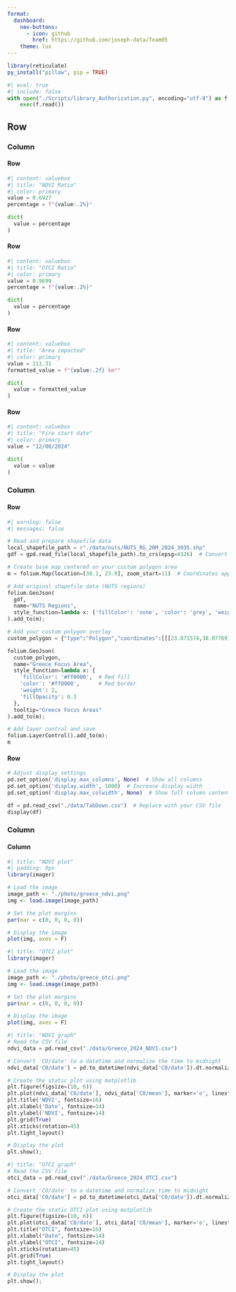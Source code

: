 ```yaml
---
format:
  dashboard:
    nav-buttons:
      - icon: github
        href: https://github.com/joseph-data/Team05
    theme: lux
---
```


```r
library(reticulate)
py_install("pillow", pip = TRUE)

```

```python
#| eval: true
#| include: false
with open("./Scripts/library_Authorization.py", encoding="utf-8") as f:
    exec(f.read())
```

## Row

### Column {width="10%"}

#### Row

```python
#| content: valuebox
#| title: "NDVI Ratio"
#| color: primary
value = 0.6927 
percentage = f"{value:.2%}"

dict(
  value = percentage
)
```

#### Row

```python
#| content: valuebox
#| title: "OTCI Ratio"
#| color: primary
value = 0.9699 
percentage = f"{value:.2%}"

dict(
  value = percentage
)
```

#### Row

```python
#| content: valuebox
#| title: "Area impacted"
#| color: primary
value = 111.31
formatted_value = f"{value:.2f} km²" 

dict(
  value = formatted_value
)
```
#### Row

```python
#| content: valuebox
#| title: "Fire start date"
#| color: primary
value = "12/08/2024"

dict(
  value = value
)
```

### Column

#### Row {height="80%"}

```python

#| warning: false
#| messages: false

# Read and prepare shapefile data
local_shapefile_path = r"./data/nuts/NUTS_RG_20M_2024_3035.shp"
gdf = gpd.read_file(local_shapefile_path).to_crs(epsg=4326)  # Convert to WGS84

# Create base map centered on your custom polygon area
m = folium.Map(location=[38.1, 23.9], zoom_start=11)  # Coordinates approximate to your polygon

# Add original shapefile data (NUTS regions)
folium.GeoJson(
  gdf,
  name="NUTS Regions",
  style_function=lambda x: {'fillColor': 'none', 'color': 'grey', 'weight': 0.5}
).add_to(m);

# Add your custom polygon overlay
custom_polygon = {"type":"Polygon","coordinates":[[[23.871574,38.07769],[23.859901,38.068095],[23.863335,38.059175],[23.861961,38.052822],[23.868313,38.052146],[23.878098,38.05458],[23.889599,38.059851],[23.89801,38.069717],[23.906422,38.069987],[23.915005,38.058094],[23.915176,38.051065],[23.924789,38.049037],[23.925476,38.039168],[23.938179,38.038763],[23.94556,38.042548],[23.947277,38.041196],[23.954659,38.045523],[23.954487,38.051065],[23.961353,38.060932],[23.952427,38.063095],[23.951225,38.07296],[23.958092,38.082419],[23.955517,38.085932],[23.964615,38.097146],[23.963242,38.108087],[23.958607,38.111734],[23.941441,38.124834],[23.946419,38.129426],[23.932858,38.136717],[23.931313,38.148328],[23.931484,38.160206],[23.95174,38.160746],[23.958778,38.167495],[23.963585,38.172488],[23.962727,38.181394],[23.95277,38.205544],[23.949165,38.221864],[23.940411,38.229416],[23.929081,38.227932],[23.922558,38.223212],[23.927021,38.233596],[23.931999,38.241281],[23.917408,38.242629],[23.905048,38.240742],[23.899384,38.231978],[23.896294,38.221999],[23.89801,38.211344],[23.890629,38.202846],[23.874149,38.182069],[23.891144,38.170869],[23.901443,38.173298],[23.902817,38.190704],[23.906593,38.188276],[23.908482,38.174512],[23.907623,38.16628],[23.901443,38.163041],[23.895607,38.148463],[23.899555,38.134422],[23.888912,38.117407],[23.888054,38.107952],[23.896809,38.096876],[23.888397,38.085122],[23.871574,38.07769]]]}

folium.GeoJson(
  custom_polygon,
  name="Greece Focus Area",
  style_function=lambda x: {
    'fillColor': '#ff0000',  # Red fill
    'color': '#ff0000',      # Red border
    'weight': 2,
    'fillOpacity': 0.3
  },
  tooltip="Greece Focus Areas"
).add_to(m);

# Add layer control and save
folium.LayerControl().add_to(m);
m
```

#### Row

```python

# Adjust display settings
pd.set_option('display.max_columns', None)  # Show all columns
pd.set_option('display.width', 1000)  # Increase display width
pd.set_option('display.max_colwidth', None)  # Show full column content

df = pd.read_csv("./data/TabDown.csv")  # Replace with your CSV file
display(df)

```

### Column

#### Column {.tabset}

```r
#| title: "NDVI plot"
#| padding: 0px
library(imager)

# Load the image
image_path <- "./photo/greece_ndvi.png"
img <- load.image(image_path)

# Set the plot margins
par(mar = c(0, 0, 0, 0))

# Display the image
plot(img, axes = F)
```

```r
#| title: "OTCI plot"
library(imager)

# Load the image
image_path <- "./photo/greece_otci.png"
img <- load.image(image_path)

# Set the plot margins
par(mar = c(0, 0, 0, 0))

# Display the image
plot(img, axes = F)
```

```python
#| title: "NDVI graph"
# Read the CSV file
ndvi_data = pd.read_csv("./data/Greece_2024_NDVI.csv")

# Convert 'C0/date' to a datetime and normalize the time to midnight
ndvi_data['C0/date'] = pd.to_datetime(ndvi_data['C0/date']).dt.normalize()

# Create the static plot using matplotlib
plt.figure(figsize=(10, 6))
plt.plot(ndvi_data['C0/date'], ndvi_data['C0/mean'], marker='o', linestyle='-', color='blue')
plt.title('NDVI', fontsize=16)
plt.xlabel('Date', fontsize=14)
plt.ylabel('NDVI', fontsize=14)
plt.grid(True)
plt.xticks(rotation=45)
plt.tight_layout()

# Display the plot
plt.show();

```

```python
#| title: "OTCI graph"
# Read the CSV file
otci_data = pd.read_csv("./data/Greece_2024_OTCI.csv")

# Convert 'C0/date' to a datetime and normalize time to midnight
otci_data['C0/date'] = pd.to_datetime(otci_data['C0/date']).dt.normalize()

# Create the static OTCI plot using matplotlib
plt.figure(figsize=(10, 6))
plt.plot(otci_data['C0/date'], otci_data['C0/mean'], marker='o', linestyle='-', color='green')
plt.title("OTCI", fontsize=16)
plt.xlabel("Date", fontsize=14)
plt.ylabel("OTCI", fontsize=14)
plt.xticks(rotation=45)
plt.grid(True)
plt.tight_layout()

# Display the plot
plt.show();


```
